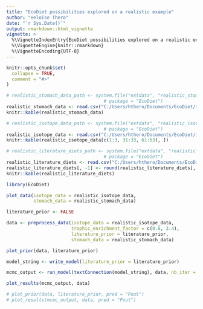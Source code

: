 ```yaml
---
title: "EcoDiet possibilities explored on a realistic example"
author: "Heloise Thero"
date: "`r Sys.Date()`"
output: rmarkdown::html_vignette
vignette: >
  %\VignetteIndexEntry{EcoDiet possibilities explored on a realistic example}
  %\VignetteEngine{knitr::rmarkdown}
  %\VignetteEncoding{UTF-8}
---
```


```r
knitr::opts_chunk$set(
  collapse = TRUE,
  comment = "#>"
)
```


```r
# realistic_stomach_data_path <- system.file("extdata", "realistic_stomach_data.csv",
                                    # package = "EcoDiet")
realistic_stomach_data <- read.csv("C:/Users/hthero/Documents/EcoDiet/inst/extdata/realistic_stomach_data.csv")
knitr::kable(realistic_stomach_data)
```

```r
# realistic_isotope_data_path <- system.file("extdata", "realistic_isotope_data.csv",
                                    # package = "EcoDiet")
realistic_isotope_data <- read.csv("C:/Users/hthero/Documents/EcoDiet/inst/extdata/realistic_isotope_data.csv")
knitr::kable(realistic_isotope_data[c(1:3, 31:33, 61:63), ])
```

```r
# realistic_literature_diets_path <- system.file("extdata", "realistic_literature_diets.csv",
                                    # package = "EcoDiet")
realistic_literature_diets <- read.csv("C:/Users/hthero/Documents/EcoDiet/inst/extdata/realistic_literature_diets.csv")
realistic_literature_diets[, -1] <- round(realistic_literature_diets[, -1], 2)
knitr::kable(realistic_literature_diets)
```

```r
library(EcoDiet)

plot_data(isotope_data = realistic_isotope_data,
          stomach_data = realistic_stomach_data)
```

```r
literature_prior <- FALSE

data <- preprocess_data(isotope_data = realistic_isotope_data,
                        trophic_enrichment_factor = c(0.8, 3.4),
                        literature_prior = literature_prior,
                        stomach_data = realistic_stomach_data)

plot_prior(data, literature_prior)
```

```r
model_string <- write_model(literature_prior = literature_prior)

mcmc_output <- run_model(textConnection(model_string), data, nb_iter = 1e2)

plot_results(mcmc_output, data)
```

```r
# plot_prior(data, literature_prior, pred = "Pout")
# plot_results(mcmc_output, data, pred = "Pout")
```

